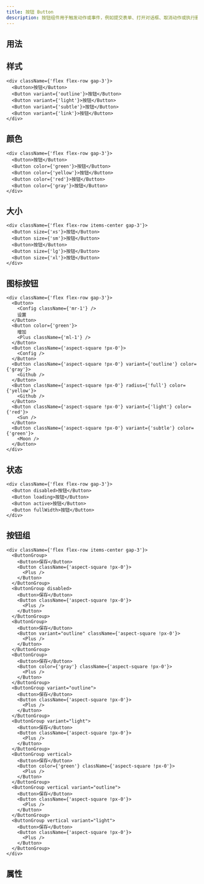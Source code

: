 ```yaml
---
title: 按钮 Button
description: 按钮组件用于触发动作或事件，例如提交表单、打开对话框、取消动作或执行删除操作。
---
```


## 用法

<Showcase componentName="Button" />

## 样式

```tsx preview editable
<div className={'flex flex-row gap-3'}>
  <Button>按钮</Button>
  <Button variant={'outline'}>按钮</Button>
  <Button variant={'light'}>按钮</Button>
  <Button variant={'subtle'}>按钮</Button>
  <Button variant={'link'}>按钮</Button>
</div>
```

## 颜色

```tsx preview editable
<div className={'flex flex-row gap-3'}>
  <Button>按钮</Button>
  <Button color={'green'}>按钮</Button>
  <Button color={'yellow'}>按钮</Button>
  <Button color={'red'}>按钮</Button>
  <Button color={'gray'}>按钮</Button>
</div>
```

## 大小

```tsx preview editable
<div className={'flex flex-row items-center gap-3'}>
  <Button size={'xs'}>按钮</Button>
  <Button size={'sm'}>按钮</Button>
  <Button>按钮</Button>
  <Button size={'lg'}>按钮</Button>
  <Button size={'xl'}>按钮</Button>
</div>
```

## 图标按钮

```tsx preview editable
<div className={'flex flex-row gap-3'}>
  <Button>
    <Config className={'mr-1'} />
    设置
  </Button>
  <Button color={'green'}>
    增加
    <Plus className={'ml-1'} />
  </Button>
  <Button className={'aspect-square !px-0'}>
    <Config />
  </Button>
  <Button className={'aspect-square !px-0'} variant={'outline'} color={'gray'}>
    <Github />
  </Button>
  <Button className={'aspect-square !px-0'} radius={'full'} color={'yellow'}>
    <Github />
  </Button>
  <Button className={'aspect-square !px-0'} variant={'light'} color={'red'}>
    <Sun />
  </Button>
  <Button className={'aspect-square !px-0'} variant={'subtle'} color={'green'}>
    <Moon />
  </Button>
</div>
```

## 状态

```tsx preview editable
<div className={'flex flex-row gap-3'}>
  <Button disabled>按钮</Button>
  <Button loading>按钮</Button>
  <Button active>按钮</Button>
  <Button fullWidth>按钮</Button>
</div>
```

## 按钮组

```tsx preview editable
<div className={'flex flex-row items-center gap-3'}>
  <ButtonGroup>
    <Button>保存</Button>
    <Button className={'aspect-square !px-0'}>
      <Plus />
    </Button>
  </ButtonGroup>
  <ButtonGroup disabled>
    <Button>保存</Button>
    <Button className={'aspect-square !px-0'}>
      <Plus />
    </Button>
  </ButtonGroup>
  <ButtonGroup>
    <Button>保存</Button>
    <Button variant="outline" className={'aspect-square !px-0'}>
      <Plus />
    </Button>
  </ButtonGroup>
  <ButtonGroup>
    <Button>保存</Button>
    <Button color={'gray'} className={'aspect-square !px-0'}>
      <Plus />
    </Button>
  </ButtonGroup>
  <ButtonGroup variant="outline">
    <Button>保存</Button>
    <Button className={'aspect-square !px-0'}>
      <Plus />
    </Button>
  </ButtonGroup>
  <ButtonGroup variant="light">
    <Button>保存</Button>
    <Button className={'aspect-square !px-0'}>
      <Plus />
    </Button>
  </ButtonGroup>
  <ButtonGroup vertical>
    <Button>保存</Button>
    <Button color={'green'} className={'aspect-square !px-0'}>
      <Plus />
    </Button>
  </ButtonGroup>
  <ButtonGroup vertical variant="outline">
    <Button>保存</Button>
    <Button className={'aspect-square !px-0'}>
      <Plus />
    </Button>
  </ButtonGroup>
  <ButtonGroup vertical variant="light">
    <Button>保存</Button>
    <Button className={'aspect-square !px-0'}>
      <Plus />
    </Button>
  </ButtonGroup>
</div>
```

## 属性

<PropsTable componentName="Button" />
